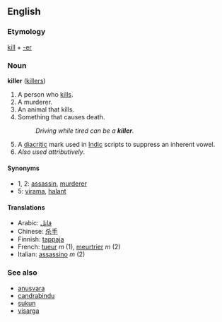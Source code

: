==English==
===Etymology===
[[kill]] + [[-er]]

===Noun===
'''killer''' ([[killers]])

#A person who [[kill]]s.
#A murderer.
#An animal that kills.
#Something that causes death.
#:''Driving while tired can be a '''killer'''.''
#A [[diacritic]] mark used in [[Indic]] scripts to suppress an inherent vowel.
#''Also used attributively''.

====Synonyms====
*1, 2: [[assassin]], [[murderer]]
*5: [[virama]], [[halant]]

====Translations====
*Arabic: [[قاتل]]
*Chinese: [[杀手]]
*Finnish: [[tappaja]]
*French: [[tueur]] ''m'' (1), [[meurtrier]] ''m'' (2)
*Italian: [[assassino]] ''m'' (2)

===See also===
*[[anusvara]]
*[[candrabindu]]
*[[sukun]]
*[[visarga]]